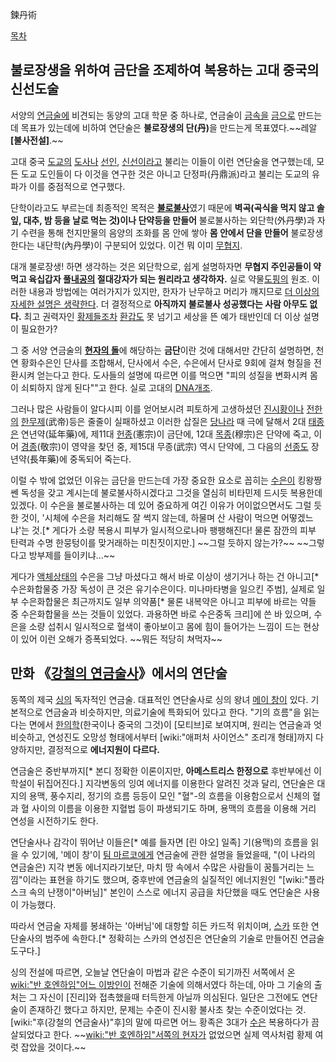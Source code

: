 鍊丹術

[[목차]]

== 불로장생을 위하여 금단을 조제하여 복용하는 고대 중국의 신선도술 ==

서양의 [[연금술]]에 비견되는 동양의 고대 학문 중 하나로, 연금술이 [[금속]]을 [[금]]으로 만드는데 목표가 있는데에 비하여 연단술은 '''불로장생의 단(丹)'''을 만드는게 목표였다.~~레알 '''[불사전설]'''.~~

고대 중국 [[도교]]의 [[도사]]나 [[선인]], [[신선]]이라고 불리는 이들이 이런 연단술을 연구했는데, 모든 도교 도인들이 다 이것을 연구한 것은 아니고 단정파(丹鼎派)라고 불리는 도교의 유파가 이를 중점적으로 연구했다. 

단학이라고도 부르는데 최종적인 목적은 '''[[불로불사]]'''였기 때문에 '''벽곡(곡식을 먹지 않고 솔잎, 대추, 밤 등을 날로 먹는 것)이나 단약등을 만들어''' 불로불사하는 외단학(外丹學)과 자기 수련을 통해 천지만물의 음양의 조화를 몸 안에 쌓아 '''몸 안에서 단을 만들어''' 불로장생한다는 내단학(內丹學)이 구분되어 있었다. 이건 뭐 이미 [[무협지]].

대개 불로장생! 하면 생각하는 것은 외단학으로, 쉽게 설명하자면 '''무협지 주인공들이 약 먹고 육십갑자 풀[[내공]]의 절대강자가 되는 원리라고 생각하자.''' 실로 약물[[도핑]]의 원조. 이러한 내용과 방법에는 여러가지가 있지만, 한자가 난무하고 머리가 깨지므로 [[더 이상의 자세한 설명은 생략한다]]. 더 결정적으로 '''아직까지 불로불사 성공했다는 사람 아무도 없다.''' 최고 권력자인 [[황제]]들조차 [[환갑]]도 못 넘기고 세상을 뜬 예가 태반인데 더 이상 설명이 필요한가?

그 중 서양 연금술의 '''[[현자의 돌]]'''에 해당하는 '''금단'''이란 것에 대해서만 간단히 설명하면, 천연 황화수은인 단사를 조합해서, 단사에서 수은, 수은에서 단사로 9회에 걸쳐 형질을 전환시켜 얻는다고 한다. 도사들의 설명에 따르면 이를 먹으면 "피의 성질을 변화시켜 몸이 쇠퇴하지 않게 된다""고 한다. 실로 고대의 [[DNA]]개조. 

그러나 많은 사람들이 알다시피 이를 얻어보시려 피토하게 고생하셨던 [[진시황]]이나 [[전한]]의 [[한무제]](武帝)등은 줄줄이 실패하셨고 이러한 삽질은 [[당나라]] 때 극에 달해서 2대 [[태종]]은 연년약(延年藥)에, 제11대 [[헌종]](憲宗)이 금단에, 12대 [[목종]](穆宗)은 단약에 죽고, 이어 [[경종]](敬宗)이 영약을 찾던 중, 제15대 무종(武宗) 역시 단약에, 그 다음의 [[선종]]도 장년약(長年藥)에 중독되어 죽는다.

이럴 수 밖에 없었던 이유는 금단을 만드는데 가장 중요한 요소로 꼽히는 [[수은]]이 킹왕짱 쎈 독성을 갖고 계시는데 불로불사하시겠다고 그것을 열심히 비타민제 드시듯 복용한데 있겠다. 이 수은을 불로불사하는 데 있어 중요하게 여긴 이유가 어이없으면서도 그럴 듯한 것이, '시체에 수은을 처리해도 잘 썩지 않는데, 하물며 산 사람이 먹으면 어떻겠느냐'는 것.[* 게다가 소량 복용시 피부가 일시적으로나마 팽팽해진다! 물론 잠깐의 피부 탄력과 수명 한뭉텅이를 맞거래하는 미친짓이지만.] ~~그럴 듯하지 않는가?~~ ~~그렇다고 방부제를 들이키냐...~~

게다가 [[액체]]상태의 수은을 그냥 마셨다고 해서 바로 이상이 생기거나 하는 건 아니고[* 수은화합물중 가장 독성이 큰 것은 유기수은이다. 미나마타병을 일으킨 주범], 실제로 일부 수은화합물은 최근까지도 일부 의약품[* 물론 내복약은 아니고 피부에 바르는 약들 중 수은화합물을 쓰는 것들이 있었다. 과용하면 바로 수은중독 크리]에 쓴 바 있으며, 수은을 소량 섭취시 일시적으로 혈색이 좋아보이고 몸에 힘이 들어가는 느낌이 드는 현상이 있어 이런 오해가 증폭되었다. ~~뭐든 적당히 쳐먹자~~


== 만화 《[[강철의 연금술사]]》에서의 연단술 ==

동쪽의 제국 [[싱]]의 독자적인 연금술. 대표적인 연단술사로 싱의 왕녀 [[메이 창]]이 있다. 기본적으로 연금술과 비슷하지만, 의료기술에 특화되어 있다고 한다. "기의 흐름"을 읽는다는 면에서 [[한의학]](한국이나 중국의 그것)이 [모티브]로 보여지며, 원리는 연금술과 엇비슷하고, 연성진도 오망성 형태에서부터 [wiki:"애퍼처 사이언스" 조리개 형태]까지 다양하지만, 결정적으로 '''에너지원이 다르다.'''

연금술은 중반부까지[* 본디 정확한 이론이지만, '''아메스트리스 한정으로''' 후반부에선 이 학설이 뒤집어진다.] 지각변동의 잉여 에너지를 이용한다 알려진 것과 달리, 연단술은 대지의 용맥, 풍수지리, 정기의 흐름 등등이 모인 "혈"-의 흐름을 이용함으로서 신체의 혈과 혈 사이의 이름을 이용한 지혈법 등이 파생되기도 하며, 용맥의 흐름을 이용해 거리 연성을 시전하기도 한다.

연단술사나 감각이 뛰어난 이들은[* 예를 들자면 [린 야오] 일족] 기(용맥)의 흐름을 읽을 수 있기에, '메이 창'이 [[팀 마르코]]에게 연금술에 관한 설명을 들었을때, "(이 나라의 연금술은) 지각 변동 에너지라기보단, 마치 땅 속에서 수많은 사람들이 꿈틀거리는 느낌"이라는 표현을 하기도 했으며, 중후반에 연금술의 실질적인 에너지원인 "[wiki:"플라스크 속의 난쟁이"아버님]" 본인이 스스로 에너지 공급을 차단했을 때도 연단술은 사용이 가능했다.

따라서 연금술 자체를 봉쇄하는 '아버님'에 대항할 히든 카드적 위치이며, [[스카]] 또한 연단술사의 범주에 속한다.[* 정확히는 스카의 연성진은 연단술의 기술로 만들어진 연금술 도구다.]

싱의 전설에 따르면, 오늘날 연단술이 마법과 같은 수준이 되기까진 서쪽에서 온 [[wiki:"반 호엔하임"어느 이방인]]이 전해준 기술에 의해서였다 하는데, 아마 그 기술의 출처는 그 자신이 [진리]와 접촉했을때 터득한게 아닐까 의심된다. 일단은 그전에도 연단술이 존재하긴 했다고 하지만, 문제는 수준이 진시황 불사초 찾는 수준이었다는 것. [wiki:"후(강철의 연금술사)"후]의 말에 따르면 어느 황족은 3대가 [[수은]] 복용하다가 끔살되었다고 한다. ~~[[wiki:"반 호엔하임"서쪽의 현자]]가 없었으면 실제 역사처럼 황제 여럿 잡았을 것이다.~~
